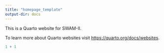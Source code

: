 ```yaml
---
title: "homepage_template"
output-dir: docs
---
```


This is a Quarto website for SWAM-II.

To learn more about Quarto websites visit <https://quarto.org/docs/websites>.

```r
1 + 1
```
